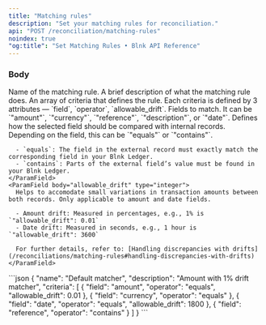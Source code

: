 ```yaml
---
title: "Matching rules"
description: "Set your matching rules for reconciliation."
api: "POST /reconciliation/matching-rules"
noindex: true
"og:title": "Set Matching Rules • Blnk API Reference"
---
```




<Key />

### Body
<ParamField body="name" type="string" required>
  Name of the matching rule.
</ParamField>
<ParamField body="description" type="string">
  A brief description of what the matching rule does.
</ParamField>
<ParamField body="criteria" type="array" required>
  An array of criteria that defines the rule. Each criteria is defined by 3 attributes — `field`, `operator`, `allowable_drift`.
  <Expandable>  
    <ParamField body="field" type="string" required>
      Fields to match. It can be `"amount"`, `"currency"`, `"reference"`, `"description"`, or `"date"`.
    </ParamField>
    <ParamField body="operator" type="string" required>
      Defines how the selected field should be compared with internal records. Depending on the field, this can be `"equals"` or `"contains"`.

      - `equals`: The field in the external record must exactly match the corresponding field in your Blnk Ledger.
      - `contains`: Parts of the external field’s value must be found in your Blnk Ledger.
    </ParamField>
    <ParamField body="allowable_drift" type="integer">
      Helps to accomodate small variations in transaction amounts between both records. Only applicable to amount and date fields. 

      - Amount drift: Measured in percentages, e.g., 1% is `"allowable_drift": 0.01`
      - Date drift: Measured in seconds, e.g., 1 hour is `"allowable_drift": 3600`

      For further details, refer to: [Handling discrepancies with drifts](/reconciliations/matching-rules#handling-discrepancies-with-drifts)
    </ParamField>
  </Expandable>
</ParamField>

<RequestExample>
```json
{
    "name": "Default matcher",
    "description": "Amount with 1% drift matcher",
    "criteria": [
        {
            "field": "amount",
            "operator": "equals",
            "allowable_drift": 0.01
        },
        {
            "field": "currency",
            "operator": "equals"
        },
        {
            "field": "date",
            "operator": "equals",
            "allowable_drift": 1800
        },
        {
            "field": "reference",
            "operator": "contains"
        }
    ]
}
```
</RequestExample>

<NeedHelp />